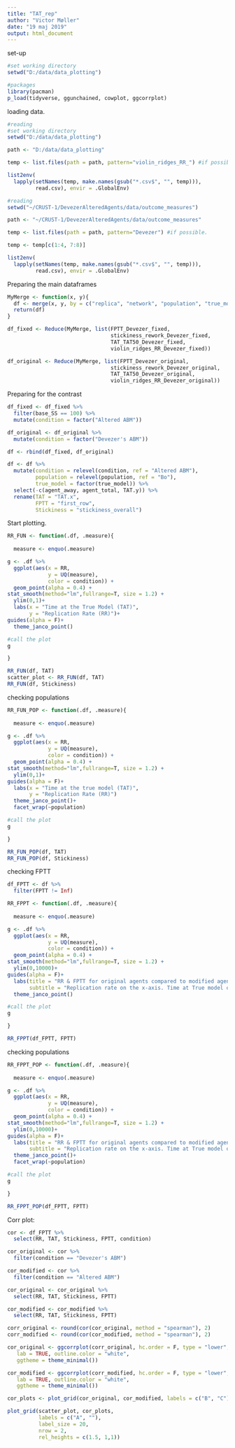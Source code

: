 ```yaml
---
title: "TAT_rep"
author: "Victor Møller"
date: "19 maj 2019"
output: html_document
---
```


set-up

```r
#set working directory
setwd("D:/data/data_plotting")

#packages 
library(pacman)
p_load(tidyverse, ggunchained, cowplot, ggcorrplot) 
```

loading data. 

```r

#reading 
#set working directory
setwd("D:/data/data_plotting")

path <- "D:/data/data_plotting"

temp <- list.files(path = path, pattern="violin_ridges_RR_") #if possible. 

list2env(
  lapply(setNames(temp, make.names(gsub("*.csv$", "", temp))), 
         read.csv), envir = .GlobalEnv)

#reading 
setwd("~/CRUST-1/DevezerAlteredAgents/data/outcome_measures")

path <- "~/CRUST-1/DevezerAlteredAgents/data/outcome_measures"

temp <- list.files(path = path, pattern="Devezer") #if possible. 

temp <- temp[c(1:4, 7:8)]

list2env(
  lapply(setNames(temp, make.names(gsub("*.csv$", "", temp))), 
         read.csv), envir = .GlobalEnv)
```

Preparing the main dataframes

```r

MyMerge <- function(x, y){
  df <- merge(x, y, by = c("replica", "network", "population", "true_model", "sigma", "base_SS", "modelcompare"))
  return(df)
}

df_fixed <- Reduce(MyMerge, list(FPTT_Devezer_fixed, 
                                 stickiness_rework_Devezer_fixed, 
                                 TAT_TAT50_Devezer_fixed,
                                 violin_ridges_RR_Devezer_fixed))

df_original <- Reduce(MyMerge, list(FPTT_Devezer_original, 
                                 stickiness_rework_Devezer_original, 
                                 TAT_TAT50_Devezer_original,
                                 violin_ridges_RR_Devezer_original))
```

Preparing for the contrast

```r
df_fixed <- df_fixed %>%
  filter(base_SS == 100) %>%
  mutate(condition = factor("Altered ABM"))

df_original <- df_original %>%
  mutate(condition = factor("Devezer's ABM"))

df <- rbind(df_fixed, df_original)

df <- df %>%
  mutate(condition = relevel(condition, ref = "Altered ABM"),
         population = relevel(population, ref = "Bo"),
         true_model = factor(true_model)) %>%
  select(-c(agent_away, agent_total, TAT.y)) %>%
  rename(TAT = "TAT.x",
         FPTT = "first_row",
         Stickiness = "stickiness_overall")

```

Start plotting. 

```r
RR_FUN <- function(.df, .measure){
  
  measure <- enquo(.measure)

g <- .df %>%
  ggplot(aes(x = RR, 
             y = UQ(measure), 
             color = condition)) +
  geom_point(alpha = 0.4) +
stat_smooth(method="lm",fullrange=T, size = 1.2) + 
  ylim(0,1)+
  labs(x = "Time at the True Model (TAT)",
       y = "Replication Rate (RR)")+
guides(alpha = F)+
  theme_janco_point()

#call the plot
g

}
```

```r
RR_FUN(df, TAT)
scatter_plot <- RR_FUN(df, TAT)
RR_FUN(df, Stickiness)
```

checking populations

```r
RR_FUN_POP <- function(.df, .measure){
  
  measure <- enquo(.measure)

g <- .df %>%
  ggplot(aes(x = RR, 
             y = UQ(measure), 
             color = condition)) +
  geom_point(alpha = 0.4) +
stat_smooth(method="lm",fullrange=T, size = 1.2) + 
  ylim(0,1)+
guides(alpha = F)+
  labs(x = "Time at the true model (TAT)",
       y = "Replication Rate (RR)")
  theme_janco_point()+
  facet_wrap(~population)

#call the plot
g

}

RR_FUN_POP(df, TAT)
RR_FUN_POP(df, Stickiness)

```


checking FPTT

```r
df_FPTT <- df %>%
  filter(FPTT != Inf)

RR_FPPT <- function(.df, .measure){
  
  measure <- enquo(.measure)

g <- .df %>%
  ggplot(aes(x = RR, 
             y = UQ(measure), 
             color = condition)) +
  geom_point(alpha = 0.4) +
stat_smooth(method="lm",fullrange=T, size = 1.2) + 
  ylim(0,10000)+
guides(alpha = F)+
  labs(title = "RR & FPTT for original agents compared to modified agents ", 
       subtitle = "Replication rate on the x-axis. Time at True model on the y-axis.")+
  theme_janco_point()

#call the plot
g

}

RR_FPPT(df_FPTT, FPTT)

```

checking populations

```r

RR_FPPT_POP <- function(.df, .measure){
  
  measure <- enquo(.measure)

g <- .df %>%
  ggplot(aes(x = RR, 
             y = UQ(measure), 
             color = condition)) +
  geom_point(alpha = 0.4) +
stat_smooth(method="lm",fullrange=T, size = 1.2) + 
  ylim(0,10000)+
guides(alpha = F)+
  labs(title = "RR & FPTT for original agents compared to modified agents ", 
       subtitle = "Replication rate on the x-axis. Time at True model on the y-axis.")+
  theme_janco_point()+
  facet_wrap(~population)

#call the plot
g

}

RR_FPPT_POP(df_FPTT, FPTT)
```

Corr plot:

```r

cor <- df_FPTT %>%
  select(RR, TAT, Stickiness, FPTT, condition)

cor_original <- cor %>%
  filter(condition == "Devezer's ABM")

cor_modified <- cor %>%
  filter(condition == "Altered ABM")

cor_original <- cor_original %>%
  select(RR, TAT, Stickiness, FPTT)

cor_modified <- cor_modified %>%
  select(RR, TAT, Stickiness, FPTT)

corr_original <- round(cor(cor_original, method = "spearman"), 2)
corr_modified <- round(cor(cor_modified, method = "spearman"), 2)

cor_original <- ggcorrplot(corr_original, hc.order = F, type = "lower",
   lab = TRUE, outline.color = "white",
   ggtheme = theme_minimal())

cor_modified <- ggcorrplot(corr_modified, hc.order = F, type = "lower",
   lab = TRUE, outline.color = "white",
   ggtheme = theme_minimal())

cor_plots <- plot_grid(cor_original, cor_modified, labels = c("B", "C"), label_size = 20)

plot_grid(scatter_plot, cor_plots, 
          labels = c("A", ""),
          label_size = 20,
          nrow = 2,
          rel_heights = c(1.5, 1,1))
```

